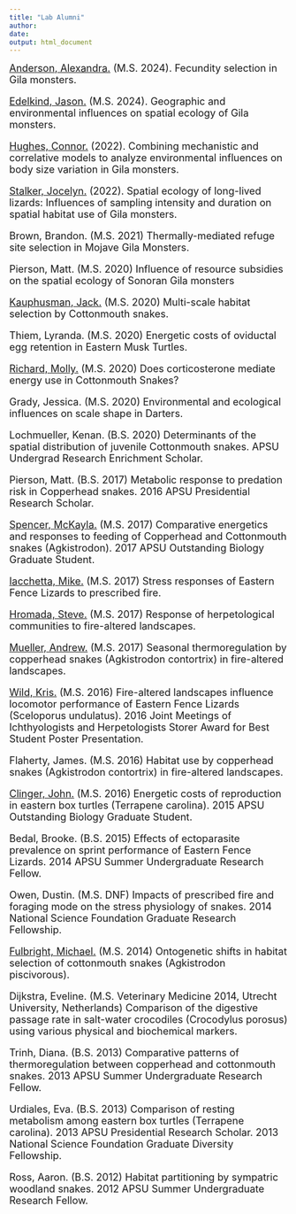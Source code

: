 ```yaml
---
title: "Lab Alumni"
author:
date: 
output: html_document
---
```

<font size="4">
[Anderson, Alexandra.](https://aeanderson07.github.io/AlexandraAnderson/)
(M.S. 2024). Fecundity selection in Gila monsters.

[Edelkind, Jason.](https://jasonedelkind.github.io/github12/) (M.S. 2024). Geographic and environmental influences on spatial ecology of Gila monsters.

[Hughes, Connor.](https://cjhughes926.github.io/) (2022). Combining mechanistic and correlative models to analyze environmental influences on body size variation in Gila monsters.

[Stalker, Jocelyn.](https://jocelynstalker.github.io) (2022). Spatial ecology of long-lived lizards: Influences of sampling intensity and duration on spatial habitat use of Gila monsters.

Brown, Brandon. (M.S. 2021) Thermally-mediated refuge site selection in Mojave Gila Monsters.

Pierson, Matt. (M.S. 2020) Influence of resource subsidies on the spatial ecology of Sonoran Gila monsters

[Kauphusman, Jack.](https://jackkauphusman.wixsite.com/mysite) (M.S. 2020) Multi-scale habitat selection by Cottonmouth snakes.

Thiem, Lyranda. (M.S. 2020) Energetic costs of oviductal egg retention in Eastern Musk Turtles.

[Richard, Molly.](https://mollyarichard.github.io/Website/) (M.S. 2020) Does corticosterone mediate energy use in Cottonmouth Snakes?

Grady, Jessica. (M.S. 2020) Environmental and ecological influences on scale shape in Darters.

Lochmueller, Kenan. (B.S. 2020) Determinants of the spatial distribution of juvenile Cottonmouth snakes. APSU Undergrad Research Enrichment Scholar.

Pierson, Matt. (B.S. 2017) Metabolic response to predation risk in Copperhead snakes. 2016 APSU Presidential Research Scholar.

[Spencer, McKayla.](https://mspencer99.weebly.com/) (M.S. 2017) Comparative energetics and responses to feeding of Copperhead and Cottonmouth snakes (Agkistrodon). 2017 APSU Outstanding Biology Graduate Student.

[Iacchetta, Mike.](https://www.sciencebase.gov/catalog/catalogParty/show?partyId=77368) (M.S. 2017) Stress responses of Eastern Fence Lizards to prescribed fire.

[Hromada, Steve.](https://scholar.google.com/citations?hl=en&user=-NVcSfvJiNsC&view_op=list_works&sortby=pubdate) (M.S. 2017) Response of herpetological communities to fire-altered landscapes.

[Mueller, Andrew.](https://www.sciencebase.gov/catalog/catalogParty/show?partyId=60957) (M.S. 2017) Seasonal thermoregulation by copperhead snakes (Agkistrodon contortrix) in fire-altered landscapes.

[Wild, Kris.](https://www.kwildresearch.com/) (M.S. 2016) Fire-altered landscapes influence locomotor performance of Eastern Fence Lizards (Sceloporus undulatus). 2016 Joint Meetings of Ichthyologists and Herpetologists Storer Award for Best Student Poster Presentation.

Flaherty, James. (M.S. 2016) Habitat use by copperhead snakes (Agkistrodon contortrix) in fire-altered landscapes.

[Clinger, John.](https://www.coursicle.com/mcla/professors/Jonathan+Clinger/) (M.S. 2016) Energetic costs of reproduction in eastern box turtles (Terrapene carolina). 2015 APSU Outstanding Biology Graduate Student.

Bedal, Brooke. (B.S. 2015) Effects of ectoparasite prevalence on sprint performance of Eastern Fence Lizards. 2014 APSU Summer Undergraduate Research Fellow.

Owen, Dustin. (M.S. DNF) Impacts of prescribed fire and foraging mode on the stress physiology of snakes. 2014 National Science Foundation Graduate Research Fellowship.

[Fulbright, Michael.](https://fulbrightm.wixsite.com/biology) (M.S. 2014) Ontogenetic shifts in habitat selection of cottonmouth snakes (Agkistrodon piscivorous).

Dijkstra, Eveline. (M.S. Veterinary Medicine 2014, Utrecht University, Netherlands) Comparison of the digestive passage rate in salt-water crocodiles (Crocodylus porosus) using various physical and biochemical markers.

Trinh, Diana. (B.S. 2013) Comparative patterns of thermoregulation between copperhead and cottonmouth snakes. 2013 APSU Summer Undergraduate Research Fellow.

Urdiales, Eva. (B.S. 2013) Comparison of resting metabolism among eastern box turtles (Terrapene carolina). 2013 APSU Presidential Research Scholar. 2013 National Science Foundation Graduate Diversity Fellowship.

Ross, Aaron. (B.S. 2012) Habitat partitioning by sympatric woodland snakes. 2012 APSU Summer Undergraduate Research Fellow.
